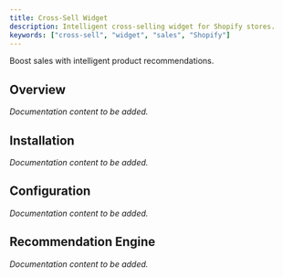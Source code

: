 ```yaml
---
title: Cross-Sell Widget
description: Intelligent cross-selling widget for Shopify stores.
keywords: ["cross-sell", "widget", "sales", "Shopify"]
---
```



Boost sales with intelligent product recommendations.

## Overview

*Documentation content to be added.*

## Installation

*Documentation content to be added.*

## Configuration

*Documentation content to be added.*

## Recommendation Engine

*Documentation content to be added.*

